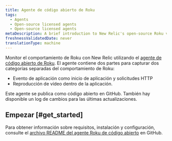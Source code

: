 ```yaml
---
title: Agente de código abierto de Roku
tags:
  - Agents
  - Open-source licensed agents
  - Open-source licensed agents
metaDescription: A brief introduction to New Relic's open-source Roku video agent.
freshnessValidatedDate: never
translationType: machine
---
```


Monitor el comportamiento de Roku con New Relic utilizando el [agente de código abierto de Roku](https://github.com/newrelic/video-agent-roku). El agente contiene dos partes para capturar dos categorías separadas del comportamiento de Roku:

* Evento de aplicación como inicio de aplicación y solicitudes HTTP
* Reproducción de vídeo dentro de la aplicación.

<Callout variant="tip">
  Este agente se publica como código abierto en GitHub. También hay disponible un log de cambios para las últimas actualizaciones.
</Callout>

## Empezar [#get_started]

Para obtener información sobre requisitos, instalación y configuración, consulte el [archivo README del agente Roku de código abierto](https://github.com/newrelic/video-agent-roku/blob/master/README.md) en GitHub.